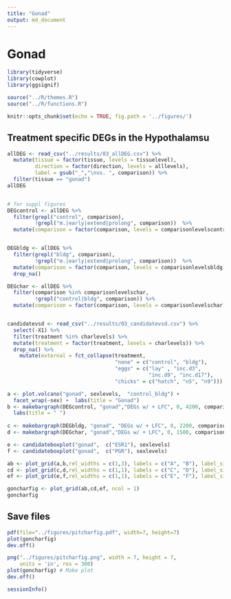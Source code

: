 ```yaml
---
title: "Gonad"
output: md_document
---
```


# Gonad

```r
library(tidyverse)
library(cowplot)
library(ggsignif)

source("../R/themes.R")
source("../R/functions.R")

knitr::opts_chunk$set(echo = TRUE, fig.path = '../figures/')
```

## Treatment specific DEGs in the Hypothalamsu

```r
allDEG <- read_csv("../results/03_allDEG.csv") %>%
  mutate(tissue = factor(tissue, levels = tissuelevel),
         direction = factor(direction, levels = alllevels),
         label = gsub("_","\nvs. ", comparison)) %>%
  filter(tissue == "gonad")
allDEG


# for suppl figures
DEGcontrol <- allDEG %>% 
  filter(grepl("control", comparison),
         !grepl("m.|early|extend|prolong", comparison))  %>%
  mutate(comparison = factor(comparison, levels = comparisonlevelscontrol))


DEGbldg <- allDEG %>% 
  filter(grepl("bldg", comparison),
         !grepl("m.|early|extend|prolong", comparison))  %>%
  mutate(comparison = factor(comparison, levels = comparisonlevelsbldg))  %>%
  drop_na()

DEGchar <- allDEG %>% 
  filter(comparison %in% comparisonlevelschar,
         !grepl("control|bldg", comparison)) %>%
  mutate(comparison = factor(comparison, levels = comparisonlevelschar))


candidatevsd <- read_csv("../results/03_candidatevsd.csv") %>% 
  select(-X1) %>%
  filter(treatment %in% charlevels) %>%
  mutate(treatment = factor(treatment, levels = charlevels)) %>%
  drop_na() %>%
    mutate(external = fct_collapse(treatment, 
                                   "none" = c("control", "bldg"),
                                   "eggs" = c("lay" , "inc.d3", 
                                              "inc.d9", "inc.d17"),
                                   "chicks" = c("hatch", "n5", "n9")))
```


```r

a <- plot.volcano("gonad", sexlevels,  "control_bldg") + 
  facet_wrap(~sex) +  labs(title = "Gonad") 
b <- makebargraph(DEGcontrol, "gonad","DEGs w/ + LFC", 0, 4200, comparisonlabelscontrol) 
  labs(title = " ") 
  
c <- makebargraph(DEGbldg, "gonad", "DEGs w/ + LFC", 0, 2200, comparisonlabelsbldg) 
d <- makebargraph(DEGchar, "gonad","DEGs w/ + LFC", 0, 1500, comparisonlabelscharnobldg) 

e <- candidateboxplot("gonad",  c("ESR1"), sexlevels)
f <- candidateboxplot("gonad",  c("PGR"), sexlevels)

ab <- plot_grid(a,b,rel_widths = c(1,3), labels = c("A", "B"), label_size = 8)
cd <- plot_grid(c,d,rel_widths = c(1,1), labels = c("C", "D"), label_size = 8)
ef <- plot_grid(e,f,rel_widths = c(1,1), labels = c("E", "F"), label_size = 8)

goncharfig <- plot_grid(ab,cd,ef, ncol = 1)
goncharfig
```

## Save files

```r
pdf(file="../figures/pitcharfig.pdf", width=7, height=7)
plot(goncharfig)
dev.off()

png("../figures/pitcharfig.png", width = 7, height = 7, 
    units = 'in', res = 300)
plot(goncharfig) # Make plot
dev.off()

sessionInfo()
```
